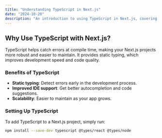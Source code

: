 ```yaml
---
title: "Understanding TypeScript in Next.js"
date: "2024-10-20"
description: "An introduction to using TypeScript in Next.js, covering types, props, and the benefits of static typing in your applications."
---
```


## Why Use TypeScript with Next.js?

TypeScript helps catch errors at compile time, making your Next.js projects more robust and easier to maintain. It provides static typing, which improves development speed and code quality.

### Benefits of TypeScript

-   **Static typing**: Detect errors early in the development process.
-   **Improved IDE support**: Get better autocompletion and code suggestions.
-   **Scalability**: Easier to maintain as your app grows.

### Setting Up TypeScript

To add TypeScript to a Next.js project, simply run:

```bash
npm install --save-dev typescript @types/react @types/node
```
